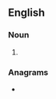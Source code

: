 ==English==

===Noun===
{{head|en|noun form}}

# {{plural of|separator|lang=en}}

===Anagrams===
* {{anagrams|en|a=aaeoprrsst|sea parrots|sea-parrots}}